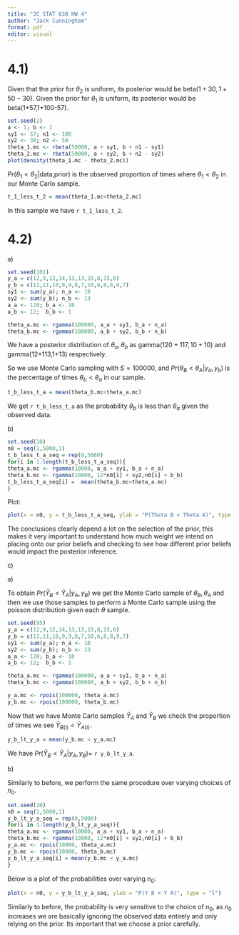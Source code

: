 ```yaml
---
title: "JC STAT 638 HW 4"
author: "Jack Cunningham"
format: pdf
editor: visual
---
```


# 4.1)

Given that the prior for $\theta_2$ is uniform, its posterior would be $\text{beta}(1+30,1+50-30)$. Given the prior for $\theta_1$ is uniform, its posterior would be $\text{beta(1+57,1+100-57)}$.

```r
set.seed(2)
a <- 1; b <- 1
sy1 <- 57; n1 <- 100
sy2 <- 30; n2 <- 50
theta_1.mc <- rbeta(50000, a + sy1, b + n1 - sy1)
theta_2.mc <- rbeta(50000, a + sy2, b + n2 - sy2)
plot(density(theta_1.mc - theta_2.mc))
```

$Pr( \theta_1 < \theta_2|\text{data,prior})$ is the observed proportion of times where $\theta_1<\theta_2$ in our Monte Carlo sample.

```r
t_1_less_t_2 = mean(theta_1.mc<theta_2.mc)
```

In this sample we have `r t_1_less_t_2`.

# 4.2)

a\)

```r
set.seed(101)
y_a = c(12,9,12,14,13,13,15,8,15,6)
y_b = c(11,11,10,9,9,8,7,10,6,8,8,9,7)
sy1 <- sum(y_a); n_a <- 10
sy2 <- sum(y_b); n_b <- 13
a_a <- 120; b_a <- 10
a_b <- 12;  b_b <- 1

theta_a.mc <- rgamma(100000, a_a + sy1, b_a + n_a)
theta_b.mc <- rgamma(100000, a_b + sy2, b_b + n_b)
```

We have a posterior distribution of $\theta_a,\theta_b$ as $\text{gamma}(120+117,10+10)$ and $\text{gamma(12+113,1+13)}$ respectively.

So we use Monte Carlo sampling with $S =100000$, and $Pr(\theta_B<\theta_A|y_a,y_b)$ is the percentage of times $\theta_b<\theta_a$ in our sample.

```r
t_b_less_t_a = mean(theta_b.mc<theta_a.mc)
```

We get `r t_b_less_t_a` as the probability $\theta_b$ is less than $\theta_a$ given the observed data.

b\)

```r
set.seed(10)
n0 = seq(1,5000,1)
t_b_less_t_a_seq = rep(0,5000)
for(i in 1:length(t_b_less_t_a_seq)){
theta_a.mc <- rgamma(10000, a_a + sy1, b_a + n_a)
theta_b.mc <- rgamma(10000, 12*n0[i] + sy2,n0[i] + b_b)
t_b_less_t_a_seq[i] =  mean(theta_b.mc<theta_a.mc)
}
```

Plot:

```r
plot(x = n0, y = t_b_less_t_a_seq, ylab = "P(Theta B < Theta A)", type = "l")
```

The conclusions clearly depend a lot on the selection of the prior, this makes it very important to understand how much weight we intend on placing onto our prior beliefs and checking to see how different prior beliefs would impact the posterior inference.

c\)

a\)

To obtain $Pr(\tilde{Y}_{B}<\tilde{Y}_A|y_A,y_B)$ we get the Monte Carlo sample of $\theta_B,\theta_A$ and then we use those samples to perform a Monte Carlo sample using the poisson distribution given each $\theta$ sample.

```r
set.seed(95)
y_a = c(12,9,12,14,13,13,15,8,15,6)
y_b = c(11,11,10,9,9,8,7,10,6,8,8,9,7)
sy1 <- sum(y_a); n_a <- 10
sy2 <- sum(y_b); n_b <- 13
a_a <- 120; b_a <- 10
a_b <- 12;  b_b <- 1

theta_a.mc <- rgamma(100000, a_a + sy1, b_a + n_a)
theta_b.mc <- rgamma(100000, a_b + sy2, b_b + n_b)

y_a.mc <- rpois(100000, theta_a.mc)
y_b.mc <- rpois(100000, theta_b.mc)
```

Now that we have Monte Carlo samples $\tilde{Y}_A$ and $\tilde{Y}_B$ we check the proportion of times we see $\tilde{Y}_{B(i)}<\tilde{Y}_{A(i)}$.

```r
y_b_lt_y_a = mean(y_b.mc < y_a.mc)
```

We have $Pr(\tilde{Y}_{B}<\tilde{Y}_A|y_A,y_B)=$ `r y_b_lt_y_a`.

b\)

Similarly to before, we perform the same procedure over varying choices of $n_0$.

```r
set.seed(10)
n0 = seq(1,5000,1)
y_b_lt_y_a_seq = rep(0,5000)
for(i in 1:length(y_b_lt_y_a_seq)){
theta_a.mc <- rgamma(10000, a_a + sy1, b_a + n_a)
theta_b.mc <- rgamma(10000, 12*n0[i] + sy2,n0[i] + b_b)
y_a.mc <- rpois(10000, theta_a.mc)
y_b.mc <- rpois(10000, theta_b.mc)
y_b_lt_y_a_seq[i] = mean(y_b.mc < y_a.mc)
}
```

Below is a plot of the probabilities over varying $n_0$:

```r
plot(x = n0, y = y_b_lt_y_a_seq, ylab = "P(Y B < Y A)", type = "l")
```

Similarly to before, the probability is very sensitive to the choice of $n_0$, as $n_0$ increases we are basically ignoring the observed data entirely and only relying on the prior. Its important that we choose a prior carefully.
